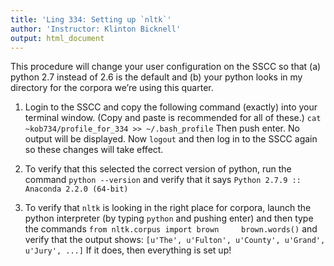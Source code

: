 ```yaml
---
title: 'Ling 334: Setting up `nltk`'
author: 'Instructor: Klinton Bicknell'
output: html_document
---
```


This procedure will change your user configuration on the SSCC so that (a) python 2.7 instead of 2.6 is the default and (b) your python looks in my directory for the corpora we're using this quarter.

1. Login to the SSCC and copy the following command (exactly) into your terminal window. (Copy and paste is recommended for all of these.)
    ```
    cat ~kob734/profile_for_334 >> ~/.bash_profile
    ```
Then push enter. No output will be displayed. Now `logout` and then log in to the SSCC again so these changes will take effect.

2. To verify that this selected the correct version of python, run the command
    ```
    python --version
    ```
and verify that it says
    ```
    Python 2.7.9 :: Anaconda 2.2.0 (64-bit)
    ```

3. To verify that `nltk` is looking in the right place for corpora, launch the python interpreter (by typing `python` and pushing enter) and then type the commands
    ```
    from nltk.corpus import brown
    brown.words()
    ```
and verify that the output shows:
    ```
    [u'The', u'Fulton', u'County', u'Grand', u'Jury', ...]
    ```
If it does, then everything is set up!
